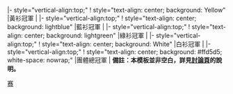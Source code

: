 <includeonly>
|- style="vertical-align:top;"
! style="text-align: center; background: Yellow" |黃衫冠軍
| {{{Y}}}
|- style="vertical-align:top;"
! style="text-align: center; background: lightblue" |藍衫冠軍
| {{{B}}}
|- style="vertical-align:top;"
! style="text-align: center; background: lightgreen" |綠衫冠軍
| {{{G}}}
|- style="vertical-align:top;"
! style="text-align: center; background: White" |白衫冠軍
| {{{W}}}
|- style="vertical-align:top;"
! style="text-align: center; background: #ffd5d5; white-space: nowrap;" |團體總冠軍
| {{{Group}}}
</includeonly><noinclude>
'''備註：本模板並非空白，詳見[[Template_talk:{{PAGENAME}}|討論頁]]的說明。'''
{{Esoteric}}
[[Category:体育信息框模板|赛]]
</noinclude>